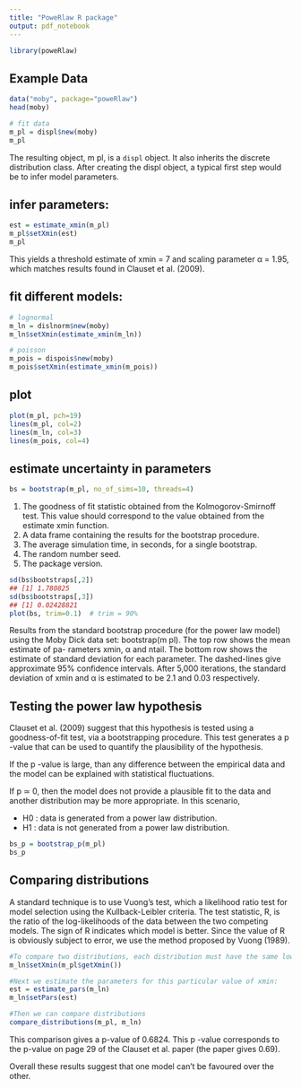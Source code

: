 ```yaml
---
title: "PoweRlaw R package"
output: pdf_notebook
---
```


```r
library(poweRlaw)
```

## Example Data

```r
data("moby", package="poweRlaw")
head(moby)
```

```r
# fit data
m_pl = displ$new(moby)
m_pl
```

The resulting object, m pl, is a `displ` object. It also inherits the discrete distribution class. After creating the displ object, a typical first step would be to infer model parameters.

## infer parameters:

```r
est = estimate_xmin(m_pl)
m_pl$setXmin(est)
m_pl
```

This yields a threshold estimate of xmin = 7 and scaling parameter α = 1.95, which matches results found in Clauset et al. (2009).

## fit different models:

```r
# lognormal
m_ln = dislnorm$new(moby)
m_ln$setXmin(estimate_xmin(m_ln))

# poisson
m_pois = dispois$new(moby)
m_pois$setXmin(estimate_xmin(m_pois))
```

## plot

```r
plot(m_pl, pch=19)
lines(m_pl, col=2)
lines(m_ln, col=3)
lines(m_pois, col=4)
```

## estimate uncertainty in parameters

```r
bs = bootstrap(m_pl, no_of_sims=10, threads=4)
```

1. The goodness of fit statistic obtained from the Kolmogorov-Smirnoff test. This value should correspond to the value obtained from the estimate xmin function.
2. A data frame containing the results for the bootstrap procedure.
3. The average simulation time, in seconds, for a single bootstrap.
4. The random number seed.
5. The package version.



```r
sd(bs$bootstraps[,2])
## [1] 1.780825
sd(bs$bootstraps[,3])
## [1] 0.02428821
plot(bs, trim=0.1)  # trim = 90% 
```

Results from the standard bootstrap procedure (for the power law model) using the Moby Dick data set: bootstrap(m pl). The top row shows the mean estimate of pa- rameters xmin, α and ntail. The bottom row shows the estimate of standard deviation for each parameter. The dashed-lines give approximate 95% confidence intervals. After 5,000 iterations, the standard deviation of xmin and α is estimated to be 2.1 and 0.03 respectively.


## Testing the power law hypothesis

Clauset et al. (2009) suggest that this hypothesis is tested using a goodness-of-fit test, via a bootstrapping procedure. This test generates a p -value that can be used to quantify the plausibility of the hypothesis. 

If the p -value is large, than any difference between the empirical data and the model can be explained with statistical fluctuations. 

If p ≃ 0, then the model does not provide a plausible fit to the data and another distribution may be more appropriate. In this scenario,

* H0 : data is generated from a power law distribution.
* H1 : data is not generated from a power law distribution.

```r
bs_p = bootstrap_p(m_pl)
bs_p
```

## Comparing distributions

A standard technique is to use Vuong’s test, which a likelihood ratio test for model selection using the Kullback-Leibler criteria. The test statistic, R, is the ratio of the log-likelihoods of the data between the two competing models. The sign of R indicates which model is better. Since the value of R is obviously subject to error, we use the method proposed by Vuong (1989).

```r
#To compare two distributions, each distribution must have the same lower threshold. So we first set the log normal distribution object to have the same xmin as the power law object
m_ln$setXmin(m_pl$getXmin())

#Next we estimate the parameters for this particular value of xmin:
est = estimate_pars(m_ln)
m_ln$setPars(est)

#Then we can compare distributions
compare_distributions(m_pl, m_ln)
```

This comparison gives a p-value of 0.6824. This p -value corresponds to the p-value on page 29 of the Clauset et al. paper (the paper gives 0.69).

Overall these results suggest that one model can’t be favoured over the other.



